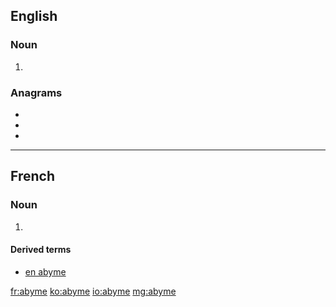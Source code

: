 ==English==

===Noun===
{{en-noun}}
# {{alternative form of|abime|lang=en}}

===Anagrams===
* {{l|en|beamy}}
* {{l|en|embay}}
* {{l|en|maybe}}

----

==French==

===Noun===
{{fr-noun|m}}
# {{lb|fr|archaic}} {{alternative form of|abime|lang=fr}}

====Derived terms====
* [[en abyme]]

[[fr:abyme]]
[[ko:abyme]]
[[io:abyme]]
[[mg:abyme]]